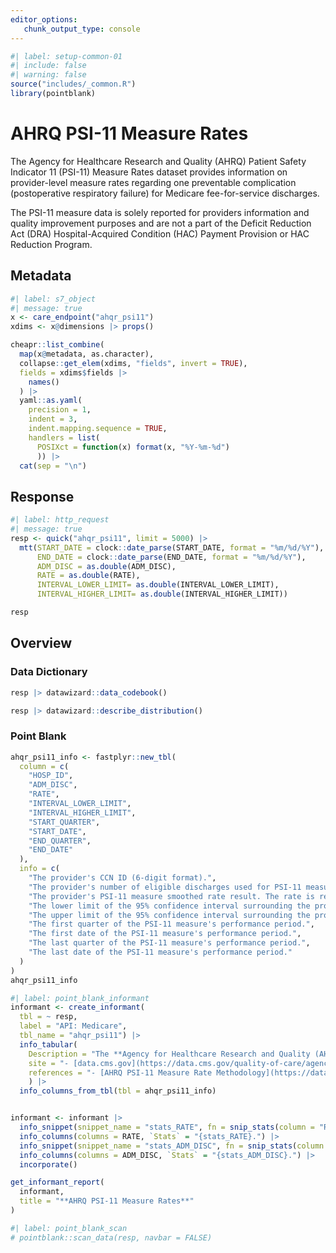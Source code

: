 ```yaml
---
editor_options: 
   chunk_output_type: console
---
```


```r
#| label: setup-common-01
#| include: false
#| warning: false
source("includes/_common.R")
library(pointblank)
```

# AHRQ PSI-11 Measure Rates {#care-ahqr_psi11}

The Agency for Healthcare Research and Quality (AHRQ) Patient Safety Indicator 11 (PSI-11) Measure Rates dataset provides information on provider-level measure rates regarding one preventable complication (postoperative respiratory failure) for Medicare fee-for-service discharges. 

The PSI-11 measure data is solely reported for providers information and quality improvement purposes and are not a part of the Deficit Reduction Act (DRA) Hospital-Acquired Condition (HAC) Payment Provision or HAC Reduction Program.

## Metadata

```r
#| label: s7_object
#| message: true
x <- care_endpoint("ahqr_psi11")
xdims <- x@dimensions |> props()

cheapr::list_combine(
  map(x@metadata, as.character),
  collapse::get_elem(xdims, "fields", invert = TRUE),
  fields = xdims$fields |> 
    names()
  ) |> 
  yaml::as.yaml(
    precision = 1, 
    indent = 3,
    indent.mapping.sequence = TRUE, 
    handlers = list(
      POSIXct = function(x) format(x, "%Y-%m-%d")
      )) |> 
  cat(sep = "\n")
```

## Response

```r
#| label: http_request
#| message: true
resp <- quick("ahqr_psi11", limit = 5000) |> 
  mtt(START_DATE = clock::date_parse(START_DATE, format = "%m/%d/%Y"),
      END_DATE = clock::date_parse(END_DATE, format = "%m/%d/%Y"),
      ADM_DISC = as.double(ADM_DISC),
      RATE = as.double(RATE),
      INTERVAL_LOWER_LIMIT= as.double(INTERVAL_LOWER_LIMIT),
      INTERVAL_HIGHER_LIMIT= as.double(INTERVAL_HIGHER_LIMIT))

resp
```

## Overview

### Data Dictionary

```r
resp |> datawizard::data_codebook()
```

```r
resp |> datawizard::describe_distribution()
```

### Point Blank

```r
ahqr_psi11_info <- fastplyr::new_tbl(
  column = c(
    "HOSP_ID", 
    "ADM_DISC", 
    "RATE", 
    "INTERVAL_LOWER_LIMIT", 
    "INTERVAL_HIGHER_LIMIT", 
    "START_QUARTER", 
    "START_DATE", 
    "END_QUARTER", 
    "END_DATE"
  ),
  info = c(
    "The provider's CCN ID (6-digit format).", 
    "The provider's number of eligible discharges used for PSI-11 measure calculations.", 
    "The provider's PSI-11 measure smoothed rate result. The rate is reported as per 1,000 discharges.", 
    "The lower limit of the 95% confidence interval surrounding the provider's PSI-11 measure smoothed rate result.", 
    "The upper limit of the 95% confidence interval surrounding the provider's PSI-11 measure smoothed rate result.", 
    "The first quarter of the PSI-11 measure's performance period.", 
    "The first date of the PSI-11 measure's performance period.", 
    "The last quarter of the PSI-11 measure's performance period.", 
    "The last date of the PSI-11 measure's performance period."
  )
)
ahqr_psi11_info
```


```r
#| label: point_blank_informant
informant <- create_informant(
  tbl = ~ resp, 
  label = "API: Medicare",
  tbl_name = "ahqr_psi11") |> 
  info_tabular(
    Description = "The **Agency for Healthcare Research and Quality (AHRQ) Patient Safety Indicator 11 (PSI-11) Measure Rates** dataset provides information on provider-level measure rates regarding one preventable complication (postoperative respiratory failure) for Medicare fee-for-service discharges. The PSI-11 measure data is solely reported for providers information and quality improvement purposes and are not a part of the Deficit Reduction Act (DRA) Hospital-Acquired Condition (HAC) Payment Provision or HAC Reduction Program.",
    site = "- [data.cms.gov](https://data.cms.gov/quality-of-care/agency-for-healthcare-research-and-quality-ahrq-patient-safety-indicator-11-psi-11-measure-rates)",
    references = "- [AHRQ PSI-11 Measure Rate Methodology](https://data.cms.gov/sites/default/files/2020-09/Agency%20for%20Healthcare%20Research%20and%20Quality%20%28AHRQ%29%20Patient%20Safety%20Indicator%2011%20%28PSI-11%29%20Measure%20Rates%20Methodology_0.pdf)",
    ) |> 
  info_columns_from_tbl(tbl = ahqr_psi11_info)


informant <- informant |> 
  info_snippet(snippet_name = "stats_RATE", fn = snip_stats(column = "RATE")) |> 
  info_columns(columns = RATE, `Stats` = "{stats_RATE}.") |> 
  info_snippet(snippet_name = "stats_ADM_DISC", fn = snip_stats(column = "ADM_DISC", type = "bowley")) |> 
  info_columns(columns = ADM_DISC, `Stats` = "{stats_ADM_DISC}.") |> 
  incorporate()

get_informant_report(
  informant,
  title = "**AHRQ PSI-11 Measure Rates**"
)
```

```r
#| label: point_blank_scan
# pointblank::scan_data(resp, navbar = FALSE)
```
